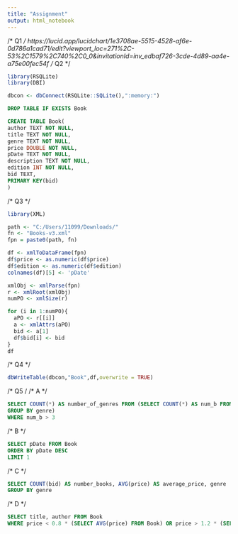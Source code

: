 ```yaml
---
title: "Assignment"
output: html_notebook
---
```

/* Q1 */
https://lucid.app/lucidchart/1e3708ae-5515-4528-af6e-0d786a1cad71/edit?viewport_loc=271%2C-53%2C1579%2C740%2C0_0&invitationId=inv_edbaf726-3cde-4d89-aa4e-a75e00fec54f
/* Q2 */
```r
library(RSQLite)
library(DBI)

dbcon <- dbConnect(RSQLite::SQLite(),":memory:")
```

```sql
DROP TABLE IF EXISTS Book
```

```sql
CREATE TABLE Book(
author TEXT NOT NULL,
title TEXT NOT NULL,
genre TEXT NOT NULL,
price DOUBLE NOT NULL,
pDate TEXT NOT NULL,
description TEXT NOT NULL,
edition INT NOT NULL,
bid TEXT,
PRIMARY KEY(bid)
)
```
/* Q3 */
```r
library(XML)

path <- "C:/Users/11099/Downloads/"
fn <- "Books-v3.xml"
fpn = paste0(path, fn)

df <- xmlToDataFrame(fpn)
df$price <- as.numeric(df$price)
df$edition <- as.numeric(df$edition)
colnames(df)[5] <- 'pDate'

xmlObj <- xmlParse(fpn)
r <- xmlRoot(xmlObj)
numPO <- xmlSize(r)

for (i in 1:numPO){
  aPO <- r[[i]]
  a <- xmlAttrs(aPO)
  bid <- a[1]
  df$bid[i] <- bid
}
df
```
/* Q4 */
```r
dbWriteTable(dbcon,"Book",df,overwrite = TRUE)
```
/* Q5 /
/* A */
```sql
SELECT COUNT(*) AS number_of_genres FROM (SELECT COUNT(*) AS num_b FROM Book
GROUP BY genre)
WHERE num_b > 3
```
/* B */
```sql
SELECT pDate FROM Book
ORDER BY pDate DESC
LIMIT 1
```
/* C */
```sql
SELECT COUNT(bid) AS number_books, AVG(price) AS average_price, genre  FROM Book
GROUP BY genre
```
/* D */
```sql
SELECT title, author FROM Book
WHERE price < 0.8 * (SELECT AVG(price) FROM Book) OR price > 1.2 * (SELECT AVG(price) FROM Book)
```


